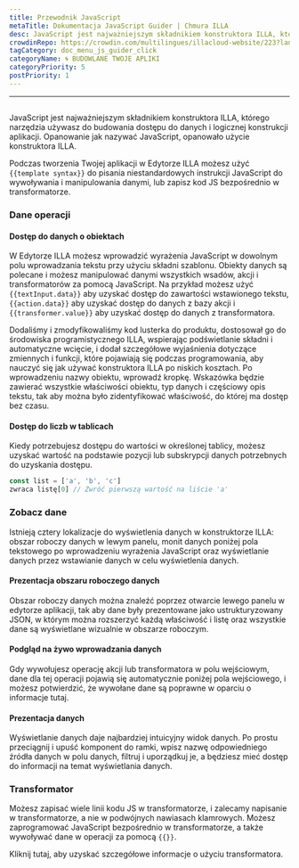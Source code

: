 ```yaml
---
title: Przewodnik JavaScript
metaTitle: Dokumentacja JavaScript Guider | Chmura ILLA
desc: JavaScript jest najważniejszym składnikiem konstruktora ILLA, którego narzędzia używasz do budowania dostępu do danych i logicznej konstrukcji aplikacji
crowdinRepo: https://crowdin.com/multilingues/illacloud-website/223?languages=pl&filter=basic&value=0
tagCategory: doc_menu_js_guider_click
categoryName: 🌀 BUDOWLANE TWOJE APLIKI
categoryPriority: 5
postPriority: 1
---
```


* * *

## <h2 hidden>JavaScript Guider</h2>

JavaScript jest najważniejszym składnikiem konstruktora ILLA, którego narzędzia używasz do budowania dostępu do danych i logicznej konstrukcji aplikacji. Opanowanie jak nazywać JavaScript, opanowało użycie konstruktora ILLA.

Podczas tworzenia Twojej aplikacji w Edytorze ILLA możesz użyć `{{template syntax}}` do pisania niestandardowych instrukcji JavaScript do wywoływania i manipulowania danymi, lub zapisz kod JS bezpośrednio w transformatorze.

### Dane operacji

#### Dostęp do danych o obiektach

W Edytorze ILLA możesz wprowadzić wyrażenia JavaScript w dowolnym polu wprowadzania tekstu przy użyciu składni szablonu. Obiekty danych są polecane i możesz manipulować danymi wszystkich wsadów, akcji i transformatorów za pomocą JavaScript. Na przykład możesz użyć `{{textInput.data}}` aby uzyskać dostęp do zawartości wstawionego tekstu, `{{action.data}}` aby uzyskać dostęp do danych z bazy akcji i `{{transformer.value}}` aby uzyskać dostęp do danych z transformatora.

Dodaliśmy i zmodyfikowaliśmy kod lusterka do produktu, dostosował go do środowiska programistycznego ILLA, wspierając podświetlanie składni i automatyczne wcięcie, i dodał szczegółowe wyjaśnienia dotyczące zmiennych i funkcji, które pojawiają się podczas programowania, aby nauczyć się jak używać konstruktora ILLA po niskich kosztach. Po wprowadzeniu nazwy obiektu, wprowadź kropkę. Wskazówka będzie zawierać wszystkie właściwości obiektu, typ danych i częściowy opis tekstu, tak aby można było zidentyfikować właściwość, do której ma dostęp bez czasu.

#### Dostęp do liczb w tablicach

Kiedy potrzebujesz dostępu do wartości w określonej tablicy, możesz uzyskać wartość na podstawie pozycji lub subskrypcji danych potrzebnych do uzyskania dostępu.

```javascript
const list = ['a', 'b', 'c']
zwraca listę[0] // Zwróć pierwszą wartość na liście 'a'
```

### Zobacz dane

Istnieją cztery lokalizacje do wyświetlenia danych w konstruktorze ILLA: obszar roboczy danych w lewym panelu, monit danych poniżej pola tekstowego po wprowadzeniu wyrażenia JavaScript oraz wyświetlanie danych przez wstawianie danych w celu wyświetlenia danych.

#### Prezentacja obszaru roboczego danych

Obszar roboczy danych można znaleźć poprzez otwarcie lewego panelu w edytorze aplikacji, tak aby dane były prezentowane jako ustrukturyzowany JSON, w którym można rozszerzyć każdą właściwość i listę oraz wszystkie dane są wyświetlane wizualnie w obszarze roboczym.

[//]: # "[图片]"

#### Podgląd na żywo wprowadzania danych

Gdy wywołujesz operację akcji lub transformatora w polu wejściowym, dane dla tej operacji pojawią się automatycznie poniżej pola wejściowego, i możesz potwierdzić, że wywołane dane są poprawne w oparciu o informacje tutaj.

[//]: # "[图片]"

#### Prezentacja danych

Wyświetlanie danych daje najbardziej intuicyjny widok danych. Po prostu przeciągnij i upuść komponent do ramki, wpisz nazwę odpowiedniego źródła danych w polu danych, filtruj i uporządkuj je, a będziesz mieć dostęp do informacji na temat wyświetlania danych.

[//]: # "[图片]"

### Transformator

Możesz zapisać wiele linii kodu JS w transformatorze, i zalecamy napisanie w transformatorze, a nie w podwójnych nawiasach klamrowych. Możesz zaprogramować JavaScript bezpośrednio w transformatorze, a także wywoływać dane w operacji za pomocą `{{}}`.

Kliknij tutaj, aby uzyskać szczegółowe informacje o użyciu transformatora.
